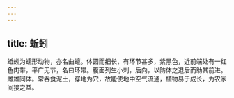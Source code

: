 ```yaml
---
---
---
```

title: 蚯蚓
---



蚯蚓为蠕形动物，亦名曲蟺。体圆而细长，有环节甚多，紫黑色，近前端处有一红色肉带，平广无节，名曰环带。腹面列生小刺，后向，以防体之退后而助其前进。雌雄同体。常吞食泥土，穿地为穴，故能使地中空气流通，植物易于成长，为农家间接之益。